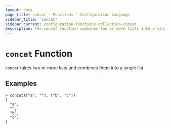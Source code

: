 ```yaml
---
layout: docs
page_title: concat - Functions - Configuration Language
sidebar_title: 'concat'
sidebar_current: configuration-functions-collection-concat
description: The concat function combines two or more lists into a single list.
---
```


# `concat` Function

`concat` takes two or more lists and combines them into a single list.

## Examples

```shell
> concat(["a", ""], ["b", "c"])
[
  "a",
  "",
  "b",
  "c",
]
```

